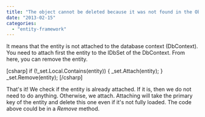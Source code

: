 ```yaml
---
title: "The object cannot be deleted because it was not found in the ObjectStateManager"
date: "2013-02-15"
categories: 
  - "entity-framework"
---
```


It means that the entity is not attached to the database context (DbContext). You need to attach first the entity to the IDbSet of the DbContext. From here, you can remove the entity.

\[csharp\] if (!\_set.Local.Contains(entity)) { \_set.Attach(entity); } \_set.Remove(entity); \[/csharp\]

That's it! We check if the entity is already attached. If it is, then we do not need to do anything. Otherwise, we attach. Attaching will take the primary key of the entity and delete this one even if it's not fully loaded. The code above could be in a _Remove_ method.
